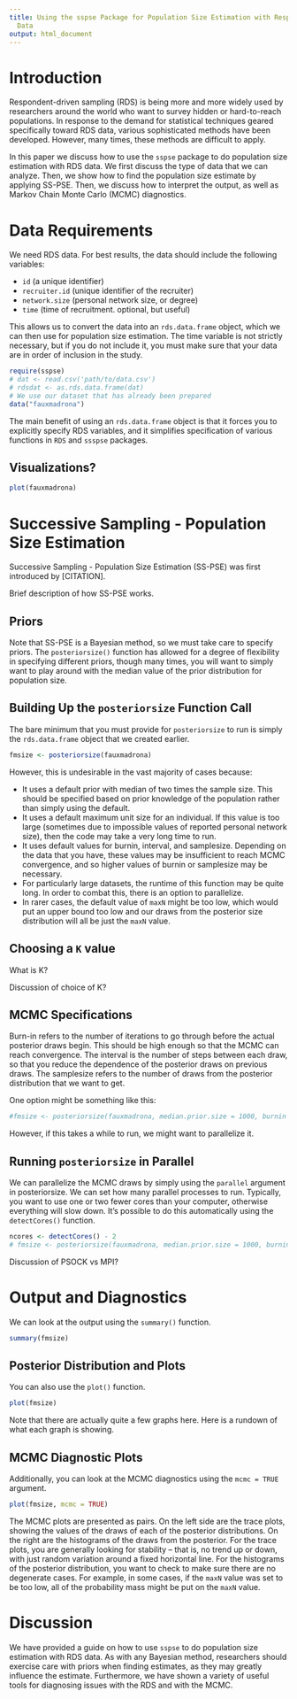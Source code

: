 ```yaml
---
title: Using the sspse Package for Population Size Estimation with Respondent-Driven Sampling
  Data
output: html_document
---
```


# Introduction

Respondent-driven sampling (RDS) is being more and more widely used by researchers around the world who want to survey hidden or hard-to-reach populations. In response to the demand for statistical techniques geared specifically toward RDS data, various sophisticated methods have been developed. However, many times, these methods are difficult to apply.

In this paper we discuss how to use the `sspse` package to do population size estimation with RDS data. We first discuss the type of data that we can analyze. Then, we show how to find the population size estimate by applying SS-PSE. Then, we discuss how to interpret the output, as well as Markov Chain Monte Carlo (MCMC) diagnostics.

# Data Requirements

We need RDS data. For best results, the data should include the following variables:

- `id` (a unique identifier)
- `recruiter.id` (unique identifier of the recruiter)
- `network.size` (personal network size, or degree)
- `time` (time of recruitment. optional, but useful)

This allows us to convert the data into an `rds.data.frame` object, which we can then use for population size estimation. The time variable is not strictly necessary, but if you do not include it, you must make sure that your data are in order of inclusion in the study.  

```r
require(sspse)
# dat <- read.csv('path/to/data.csv')
# rdsdat <- as.rds.data.frame(dat)
# We use our dataset that has already been prepared
data("fauxmadrona")
```

The main benefit of using an `rds.data.frame` object is that it forces you to explicitly specify RDS variables, and it simplifies specification of various functions in `RDS` and `ssspse` packages.

## Visualizations?

```r
plot(fauxmadrona)
```

# Successive Sampling - Population Size Estimation

Successive Sampling - Population Size Estimation (SS-PSE) was first introduced by [CITATION]. 

Brief description of how SS-PSE works.

## Priors

Note that SS-PSE is a Bayesian method, so we must take care to specify priors. The `posteriorsize()` function has allowed for a degree of flexibility in specifying different priors, though many times, you will want to simply want to play around with the median value of the prior distribution for population size. 

## Building Up the `posteriorsize` Function Call

The bare minimum that you must provide for `posteriorsize` to run is simply the `rds.data.frame` object that we created earlier.

```r
fmsize <- posteriorsize(fauxmadrona)
```

However, this is undesirable in the vast majority of cases because:

- It uses a default prior with median of two times the sample size. This should be specified based on prior knowledge of the population rather than simply using the default. 
- It uses a default maximum unit size for an individual. If this value is too large (sometimes due to impossible values of reported personal network size), then the code may take a very long time to run.
- It uses default values for burnin, interval, and samplesize. Depending on the data that you have, these values may be insufficient to reach MCMC convergence, and so higher values of burnin or samplesize may be necessary.
- For particularly large datasets, the runtime of this function may be quite long. In order to combat this, there is an option to parallelize. 
- In rarer cases, the default value of `maxN` might be too low, which would put an upper bound too low and our draws from the posterior size distribution will all be just the `maxN` value.

## Choosing a `K` value

What is K? 

Discussion of choice of K?

## MCMC Specifications

Burn-in refers to the number of iterations to go through before the actual posterior draws begin. This should be high enough so that the MCMC can reach convergence. The interval is the number of steps between each draw, so that you reduce the dependence of the posterior draws on previous draws. The samplesize refers to the number of draws from the posterior distribution that we want to get. 

One option might be something like this:

```r
#fmsize <- posteriorsize(fauxmadrona, median.prior.size = 1000, burnin = 10000, interval = 10, samplesize = 10000)
```

However, if this takes a while to run, we might want to parallelize it.

## Running `posteriorsize` in Parallel

We can parallelize the MCMC draws by simply using the `parallel` argument in posteriorsize. We can set how many parallel processes to run. Typically, you want to use one or two fewer cores than your computer, otherwise everything will slow down. It's possible to do this automatically using the `detectCores()` function.

```r
ncores <- detectCores() - 2
# fmsize <- posteriorsize(fauxmadrona, median.prior.size = 1000, burnin = 10000, interval = 10, samplesize = 10000, parallel = ncores)
```

Discussion of PSOCK vs MPI?

# Output and Diagnostics

We can look at the output using the `summary()` function.

```r
summary(fmsize)
```

## Posterior Distribution and Plots

You can also use the `plot()` function.

```r
plot(fmsize)
```

Note that there are actually quite a few graphs here. Here is a rundown of what each graph is showing.

## MCMC Diagnostic Plots

Additionally, you can look at the MCMC diagnostics using the `mcmc = TRUE` argument.

```r
plot(fmsize, mcmc = TRUE)
```

The MCMC plots are presented as pairs. On the left side are the trace plots, showing the values of the draws of each of the posterior distributions. On the right are the histograms of the draws from the posterior. For the trace plots, you are generally looking for stability -- that is, no trend up or down, with just random variation around a fixed horizontal line. For the histograms of the posterior distribution, you want to check to make sure there are no degenerate cases. For example, in some cases, if the `maxN` value was set to be too low, all of the probability mass might be put on the `maxN` value.   


# Discussion

We have provided a guide on how to use `sspse` to do population size estimation with RDS data. As with any Bayesian method, researchers should exercise care with priors when finding estimates, as they may greatly influence the estimate. Furthermore, we have shown a variety of useful tools for diagnosing issues with the RDS and with the MCMC.



